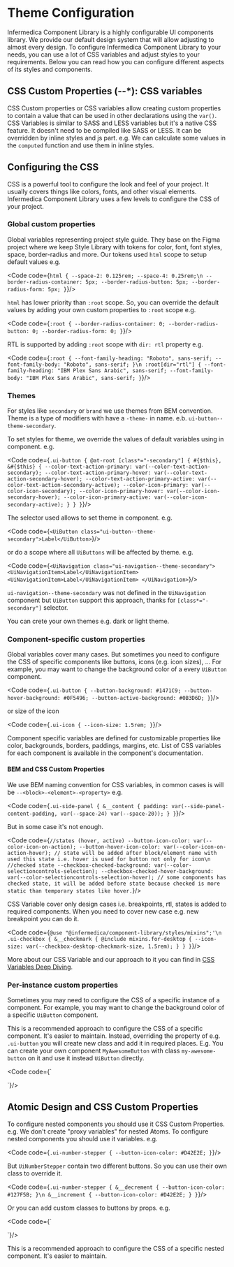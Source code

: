 
<Meta title="Getting Started/Development Guide/Theme Configuration"/>

# Theme Configuration

Infermedica Component Library is a highly configurable UI components library. We provide our default design system that will allow adjusting to almost every design.
To configure Infermedica Component Library to your needs, you can use a lot of CSS variables and adjust styles to your requirements.
Below you can read how you can configure different aspects of its styles and components.

<PageOutline/>

## CSS Custom Properties (--*): CSS variables
CSS Custom properties or CSS variables allow creating custom properties to contain a value that can be used in other declarations using the `var()`.
CSS Variables is similar to SASS and LESS variables but it's a native CSS feature. It doesn't need to be compiled like SASS or LESS.
It can be overridden by inline styles and js part. e.g. We can calculate some values in the `computed` function and use them in inline styles.

##  Configuring the CSS
CSS is a powerful tool to configure the look and feel of your project. It usually covers things like colors, fonts, and other visual elements.
Infermedica Component Library uses a few levels to configure the CSS of your project.

### Global custom properties
Global variables representing project style guide. They base on the Figma project where we keep Style Library with tokens for color, font, font styles, space, border-radius and more.
Our tokens used `html` scope to setup default values e.g.

<Code code={`html {
  --space-2: 0.125rem;
  --space-4: 0.25rem;\n
  --border-radius-container: 5px;
  --border-radius-button: 5px;
  --border-radius-form: 5px;
}`}/>

`html` has lower priority than `:root` scope. So, you can override the default values by adding your own custom properties to `:root` scope e.g.

<Code code={`:root {
  --border-radius-container: 0;
  --border-radius-button: 0;
  --border-radius-form: 0;
}`}/>

RTL is supported by adding `:root` scope with `dir: rtl` property e.g.

<Code code={`:root {
  --font-family-heading: "Roboto", sans-serif;
  --font-family-body: "Roboto", sans-serif;
}\n
:root[dir="rtl"] {
  --font-family-heading: "IBM Plex Sans Arabic", sans-serif;
  --font-family-body: "IBM Plex Sans Arabic", sans-serif;
}`}/>

### Themes
For styles like `secondary` or `brand` we use themes from BEM convention. Theme is a type of modifiers with have a `-theme-` in name. e.b.
`ui-button--theme-secondary`.

To set styles for theme, we override the values of default variables using in component. e.g.

<Code code={`.ui-button {
  @at-root [class*="-secondary"] {
    #{$this},
    &#{$this} {
      --color-text-action-primary: var(--color-text-action-secondary);
      --color-text-action-primary-hover: var(--color-text-action-secondary-hover);
      --color-text-action-primary-active: var(--color-text-action-secondary-active);
      --color-icon-primary: var(--color-icon-secondary);
      --color-icon-primary-hover: var(--color-icon-secondary-hover);
      --color-icon-primary-active: var(--color-icon-secondary-active);
    }
  }
}`}/>

The selector used allows to set theme in component. e.g.

<Code code={`
 <UiButton class="ui-button--theme-secondary">Label</UiButton>
`}/>

or do a scope where all `UiButtons` will be affected by theme. e.g.

<Code code={`
<UiNavigation class="ui-navigation--theme-secondary">
  <UiNavigationItem>Label</UiNavigationItem>
  <UiNavigationItem>Label</UiNavigationItem>
</UiNavigation>
`}/>

`ui-navigation--theme-secondary` was not defined in the `UiNavigation` component but `UiButton` support this approach, thanks for `[class*="-secondary"]` selector.

You can crete your own themes e.g. dark or light theme.

### Component-specific custom properties
Global variables cover many cases. But sometimes you need to configure the CSS of specific components like buttons, icons (e.g. icon sizes), ...
For example, you may want to change the background color of a every `UiButton` component.

<Code code={`.ui-button {
  --button-background: #1471C9;
  --button-hover-background: #0F5496;
  --button-active-background: #0B3D6D;
}`}/>

or size of the icon

<Code code={`.ui-icon {
  --icon-size: 1.5rem;
}`}/>

Component specific variables are defined for customizable properties like color, backgrounds, borders, paddings, margins, etc.
List of CSS variables for each component is available in the component's documentation.

#### BEM and CSS Custom Properties
We use BEM naming convention for CSS variables, in common cases is will be `--<block>-<element>-<property>` e.g.

<Code code={`.ui-side-panel {
  &__content {
   padding: var(--side-panel-content-padding, var(--space-24) var(--space-20));
  }
}`}/>

But in some case it's not enough.

<Code code={`//states (hover, active)
  --button-icon-color: var(--color-icon-on-action);
  --button-hover-icon-color: var(--color-icon-on-action-hover); // state will be added after block/element name with used this state i.e. hover is used for button not only for icon\n
  //checked state
  --checkbox-checked-background: var(--color-selectioncontrols-selection);
  --checkbox-checked-hover-background: var(--color-selectioncontrols-selection-hover); // some components has checked state, it will be added before state because checked is more static than temporary states like hover.`}/>

CSS Variable cover only design cases i.e. breakpoints, rtl, states is added to required components. When you need to cover new case e.g. new breakpoint you can do it.

<Code code={`@use "@infermedica/component-library/styles/mixins";'\n
.ui-checkbox {
  &__checkmark {
    @include mixins.for-desktop {
      --icon-size: var(--checkbox-desktop-checkmark-size, 1.5rem);
    }
  }
}`}/>

More about our CSS Variable and our approach to it you can find in [CSS Variables Deep Diving](docs/contributing-guide-css-var-deep-dive--page).

### Per-instance custom properties
Sometimes you may need to configure the CSS of a specific instance of a component.
For example, you may want to change the background color of a specific `UiButton` component.

This is a recommended approach to configure the CSS of a specific component. It's easier to maintain.
Instead, overriding the property of e.g. `.ui-button` you will create new class and add it in required places. E.g. You can create
your own component `MyAwesomeButton` with class `my-awesome-button` on it and use it instead `UiButton` directly.

<Code code={`
<template>
  <UiButton class="my-awesome-button">
    <slot/>
  <UiButton>
</template>

<script setup>
</script>

<style lang="scss">
.my-awesome-button {
  --button-background: #1471C9;
  --button-hover-background: #0F5496;
  --button-active-background: #0B3D6D;
}
</style>
`}/>

## Atomic Design and CSS Custom Properties
To configure nested components you should use it CSS Custom Properties. e.g.
We don't create "proxy variables" for nested Atoms. To configure nested components you should use it variables. e.g.

<Code code={`.ui-number-stepper {
  --button-icon-color: #D42E2E;
}`}/>

But `UiNumberStepper` contain two different buttons. So you can use their own class to override it.

<Code code={`.ui-number-stepper {
  &__decrement {
    --button-icon-color: #127F5B;
  }\n
  &__increment {
    --button-icon-color: #D42E2E;
  }
}`}/>

Or you can add custom classes to buttons by props. e.g.

<Code code={`
<template>
  <UiNumberStepper
    :button-decrement-attrs="{class: 'my-awesome-decrement'}"
    :button-increment-attrs="{class: 'my-awesome-increment'}"
  />
</template>

<style lang="scss">
.my-awesome {
  &-decrement {
    --button-icon-color: #127F5B;
  }
  &-increment {
    --button-icon-color: #D42E2E;
  }
}
</style>
`}/>

This is a recommended approach to configure the CSS of a specific nested component. It's easier to maintain.


